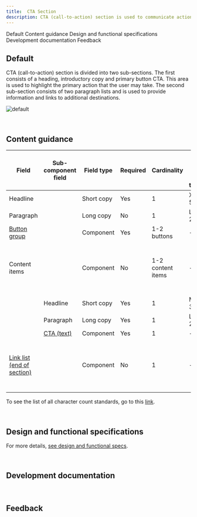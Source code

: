 ```yaml
---
title:  CTA Section
description: CTA (call-to-action) section is used to communicate actions that users can take at key points in your narrative, such as at the bottom of an important section or page where the user is ready to progress to subsequent stages in the journey.
---
```



<ComponentDescription name="CTA section" type="layout" />

<AnchorLinks>

<AnchorLink>Default</AnchorLink>
<AnchorLink>Content guidance</AnchorLink>
<AnchorLink>Design and functional specifications</AnchorLink>
<AnchorLink>Development documentation</AnchorLink>
<AnchorLink>Feedback</AnchorLink>

</AnchorLinks>

## Default
CTA (call-to-action) section is divided into two sub-sections. The first consists of a heading, introductory copy and primary button CTA. This area is used to highlight the primary action that the user may take. The second sub-section consists of two paragraph lists and is used to provide information and links to additional destinations.

![default](../..//images/pattern/cta-section/cta-section.jpg)

<br />

## Content guidance

| Field | Sub-component <br/>field | Field type | Required   | Cardinality | Max character size <br/>(English / translated) | Notes |
| -------- | --------- | --------- | ---------- | ---------- | ----------| ----------|
| Headline | | Short copy | Yes | 1 | XXS (40 / 55)| - |
| Paragraph | | Long copy | No | 1 | L (150 / 200)| - |
| [Button group](https://www.ibm.com/standards/web/carbon-for-ibm-dotcom/components/button-group) | | Component | Yes | 1-2 buttons | - | - |
| Content items | | Component | No | 1-2 content items | - | You can choose either Content items or the Link list component |
| | Headline | Short copy | Yes | 1 | Micro (20 / 32) | - |
| | Paragraph | Long copy | Yes | 1 | L (150 / 200) | - |
| | [CTA (text)](https://www.ibm.com/standards/web/carbon-for-ibm-dotcom/components/cta/#text) | Component | Yes | 1 | - | - |
| [Link list (end of section)](https://www.ibm.com/standards/web/carbon-for-ibm-dotcom/components/link-list/#end-of-section) | | Component | No | 1 | - | You can choose either Content items or the Link list component |

To see the list of all character count standards, go to this <a href="https://github.com/carbon-design-system/carbon-for-ibm-dotcom-website/wiki/Character-count-standards" target="_blank" rel="noreferrer">link</a>.

<br />

## Design and functional specifications

For more details, [see design and functional specs](https://ibm.box.com/s/yz1uixuxjf7lge5yvrup3yb3owj70071).

<br />

## Development documentation

<ComponentStatus name="CTA section" type="layout" />

<br />

## Feedback

<ComponentFeedback />
